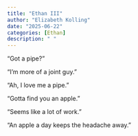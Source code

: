 ```yaml
---
title: "Ethan III"
author: "Elizabeth Kolling"
date: "2025-06-22"
categories: [Ethan]
description: " "
---
```


"Got a pipe?"

"I’m more of a joint guy."

"Ah, I love me a pipe."

"Gotta find you an apple."
 
"Seems like a lot of work."

"An apple a day keeps the headache away."
